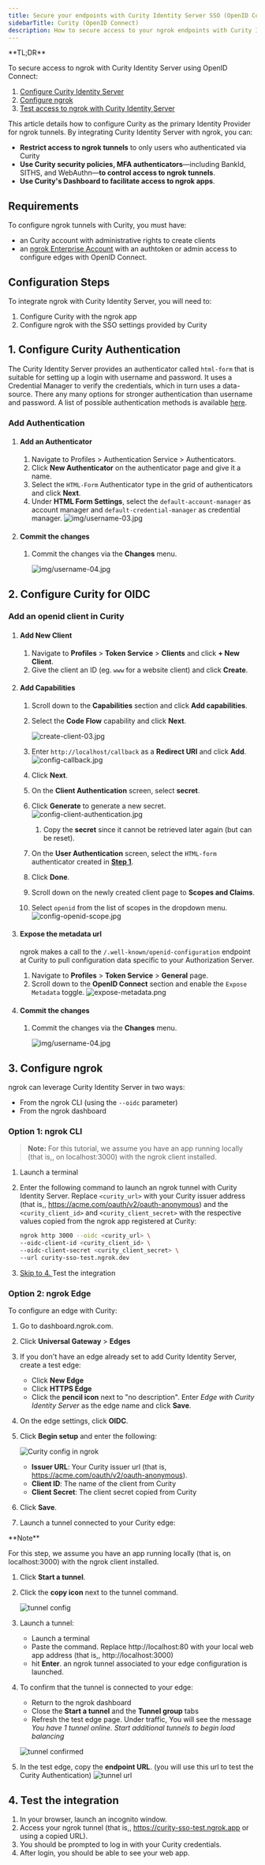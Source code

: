 ```yaml
---
title: Secure your endpoints with Curity Identity Server SSO (OpenID Connect)
sidebarTitle: Curity (OpenID Connect)
description: How to secure access to your ngrok endpoints with Curity Identity Server SSO (OpenID Connect)
---
```


<Disclaimer />
<Tip>
**TL;DR**

To secure access to ngrok with Curity Identity Server using OpenID Connect:

1. [Configure Curity Identity Server](#configure-Curity-auth)
1. [Configure ngrok](#configure-ngrok)
1. [Test access to ngrok with Curity Identity Server](#test-sso)
</Tip>

This article details how to configure Curity as the primary Identity Provider for ngrok tunnels.
By integrating Curity Identity Server with ngrok, you can:

- **Restrict access to ngrok tunnels** to only users who authenticated via Curity
- **Use Curity security policies, MFA authenticators**—including BankId, SITHS, and WebAuthn—**to control access to ngrok tunnels**.
- **Use Curity's Dashboard to facilitate access to ngrok apps**.

## Requirements

To configure ngrok tunnels with Curity, you must have:

- an Curity account with administrative rights to create clients
- an [ngrok Enterprise Account](https://ngrok.com/pricing) with an authtoken or admin access to configure edges with OpenID Connect.

## Configuration Steps

To integrate ngrok with Curity Identity Server, you will need to:

1. Configure Curity with the ngrok app
1. Configure ngrok with the SSO settings provided by Curity

## 1. Configure Curity Authentication 

The Curity Identity Server provides an authenticator called `html-form` that is suitable for setting up a login with username and password. It uses a Credential Manager to verify the credentials, which in turn uses a data-source. There any many options for stronger authentication than username and password. A list of possible authentication methods is available [here](https://curity.io/product/authentication-service/ways-to-authenticate/).

### Add Authentication

1. #### Add an Authenticator
   1. Navigate to Profiles > Authentication Service > Authenticators.
   1. Click **New Authenticator** on the authenticator page and give it a name.
   1. Select the `HTML-Form` Authenticator type in the grid of authenticators and click **Next**.
   1. Under **HTML Form Settings**, select the `default-account-manager` as account manager and `default-credential-manager` as credential manager.
      ![img/username-03.jpg](../img/curity/img/username-03.jpg)

2. #### Commit the changes
   1. Commit the changes via the **Changes** menu.

      ![img/username-04.jpg](../img/curity/img/username-04.jpg)

## 2. Configure Curity for OIDC 

### Add an openid client in Curity

1. #### Add New Client
   1. Navigate to **Profiles** > **Token Service** > **Clients** and click **+ New Client**.
   1. Give the client an ID (eg. `www` for a website client) and click **Create**.

2. #### Add Capabilities
   1. Scroll down to the **Capabilities** section and click **Add capabilities**.
   1. Select the **Code Flow** capability and click **Next**.

      ![create-client-03.jpg](../img/curity/img/create-client-03.jpg)

   1. Enter `http://localhost/callback` as a **Redirect URI** and click **Add**.
      ![config-callback.jpg](../img/curity/img/config-callback.jpg)
   1. Click **Next**.
   1. On the **Client Authentication** screen, select **secret**.
   1. Click **Generate** to generate a new secret.
      ![config-client-authentication.jpg](../img/curity/img/config-client-authentication.jpg)
      1. Copy the **secret** since it cannot be retrieved later again (but can be reset).
   1. On the **User Authentication** screen, select the `HTML-form` authenticator created in **[Step 1](#configure-Curity-auth)**.
   1. Click **Done**.
   1. Scroll down on the newly created client page to **Scopes and Claims**.
   1. Select `openid` from the list of scopes in the dropdown menu.
      ![config-openid-scope.jpg](../img/curity/img/config-openid-scope.jpg)

3. #### Expose the metadata url

   ngrok makes a call to the `/.well-known/openid-configuration` endpoint at Curity to pull configuration data specific to your Authorization Server.
   1. Navigate to **Profiles** > **Token Service** > **General** page.
   1. Scroll down to the **OpenID Connect** section and enable the `Expose Metadata` toggle.
      ![expose-metadata.png](../img/curity/img/expose-metadata.png)

4. #### Commit the changes
   1. Commit the changes via the **Changes** menu.

      ![img/username-04.jpg](../img/curity/img/username-04.jpg)

## 3. Configure ngrok 

ngrok can leverage Curity Identity Server in two ways:

- From the ngrok CLI (using the `--oidc` parameter)
- From the ngrok dashboard

### **Option 1**: ngrok CLI

> **Note:** For this tutorial, we assume you have an app running locally (that is,, on localhost:3000) with the ngrok client installed.

1. Launch a terminal
1. Enter the following command to launch an ngrok tunnel with Curity Identity Server. Replace `<curity_url>` with your Curity issuer address (that is,, https://acme.com/oauth/v2/oauth-anonymous) and the `<curity_client_id>` and `<curity_client_secret>` with the respective values copied from the ngrok app registered at Curity:

   ```bash
   ngrok http 3000 --oidc <curity_url> \
   --oidc-client-id <curity_client_id> \
   --oidc-client-secret <curity_client_secret> \
   --url curity-sso-test.ngrok.dev
   ```

1. [Skip to 4. ](#test-sso) Test the integration

### **Option 2**: ngrok Edge

To configure an edge with Curity:

1. Go to dashboard.ngrok.com.
1. Click **Universal Gateway** > **Edges**
1. If you don't have an edge already set to add Curity Identity Server, create a test edge:
   - Click **New Edge**
   - Click **HTTPS Edge**
   - Click the **pencil icon** next to "no description". Enter _Edge with Curity Identity Server_ as the edge name and click **Save**.
1. On the edge settings, click **OIDC**.
1. Click **Begin setup** and enter the following:

   ![Curity config in ngrok](../img/curity/img/curity-1.png)
   - **Issuer URL**: Your Curity issuer url (that is, https://acme.com/oauth/v2/oauth-anonymous).
   - **Client ID**: The name of the client from Curity
   - **Client Secret**: The client secret copied from Curity

1. Click **Save**.

1. Launch a tunnel connected to your Curity edge:
<Tip>
**Note**


For this step, we assume you have an app running locally (that is, on localhost:3000) with the ngrok client installed.
</Tip>

1. Click **Start a tunnel**.
1. Click the **copy icon** next to the tunnel command.

    ![tunnel config](../img/curity/img/curity-2.png)

1. Launch a tunnel:
    - Launch a terminal
    - Paste the command. Replace http://localhost:80 with your local web app address (that is,, http://localhost:3000)
    - hit **Enter**. an ngrok tunnel associated to your edge configuration is launched.
1. To confirm that the tunnel is connected to your edge:
    - Return to the ngrok dashboard
    - Close the **Start a tunnel** and the **Tunnel group** tabs
    - Refresh the test edge page. Under traffic, You will see the message _You have 1 tunnel online. Start additional tunnels to begin load balancing_

    ![tunnel confirmed](../img/curity/img/curity-3.png)

1. In the test edge, copy the **endpoint URL**. (you will use this url to test the Curity Authentication)
    ![tunnel url](../img/curity/img/curity-4.png)

## 4. Test the integration 

1. In your browser, launch an incognito window.
1. Access your ngrok tunnel (that is,, https://curity-sso-test.ngrok.app or using a copied URL).
1. You should be prompted to log in with your Curity credentials.
1. After login, you should be able to see your web app.
